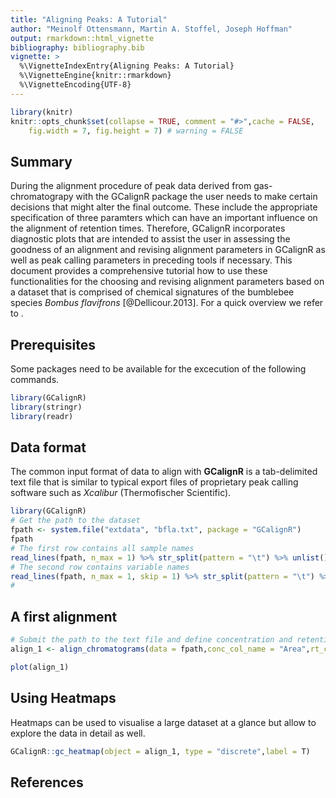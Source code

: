 ```yaml
---
title: "Aligning Peaks: A Tutorial"
author: "Meinolf Ottensmann, Martin A. Stoffel, Joseph Hoffman"
output: rmarkdown::html_vignette
bibliography: bibliography.bib
vignette: >
  %\VignetteIndexEntry{Aligning Peaks: A Tutorial}
  %\VignetteEngine{knitr::rmarkdown}
  %\VignetteEncoding{UTF-8}
---
```


```r
library(knitr)
knitr::opts_chunk$set(collapse = TRUE, comment = "#>",cache = FALSE,
    fig.width = 7, fig.height = 7) # warning = FALSE
```

## Summary
During the alignment procedure of peak data derived from gas-chromatograpy with the GCalignR package the user needs to make certain decisions that might alter the final outcome. These include the appropriate specification of three paramters which can have an important influence on the alignment of retention times. Therefore, GCalignR incorporates diagnostic plots that are intended to assist the user in assessing the goodness of an alignment and revising alignment parameters in GCalignR as well as peak calling parameters in preceding tools if necessary. This document provides a comprehensive tutorial how to use these functionalities for the choosing and revising alignment parameters based on a dataset that is comprised of chemical signatures of the bumblebee species *Bombus flavifrons* [@Dellicour.2013]. For a quick overview we refer to \href{../doc/GCalignR_step_by_step.html}{GCalignR Step by Step}.

## Prerequisites
Some packages need to be available for the excecution of the following commands.
```r
library(GCalignR)
library(stringr)
library(readr)
```

## Data format
The common input format of data to align with **GCalignR** is a tab-delimited text file that is similar to typical export files of proprietary peak calling software such as *Xcalibur* (Thermofischer Scientific).

```r
library(GCalignR)
# Get the path to the dataset
fpath <- system.file("extdata", "bfla.txt", package = "GCalignR")
fpath 
# The first row contains all sample names
read_lines(fpath, n_max = 1) %>% str_split(pattern = "\t") %>% unlist()
# The second row contains variable names
read_lines(fpath, n_max = 1, skip = 1) %>% str_split(pattern = "\t") %>% unlist()
#
```

## A first alignment
```r
# Submit the path to the text file and define concentration and retention time variab
align_1 <- align_chromatograms(data = fpath,conc_col_name = "Area",rt_col_name = "RT") 
```
```r
plot(align_1)
```

## Using Heatmaps
Heatmaps can be used to visualise a large dataset at a glance but allow to explore the data in detail as well. 

```r
GCalignR::gc_heatmap(object = align_1, type = "discrete",label = T)
``` 

## References
